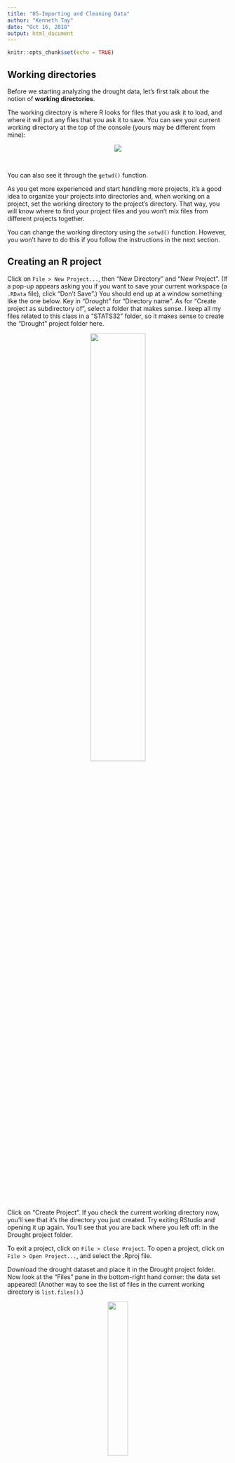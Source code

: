 ```yaml
---
title: "05-Importing and Cleaning Data"
author: "Kenneth Tay"
date: "Oct 16, 2018"
output: html_document
---
```


```r
knitr::opts_chunk$set(echo = TRUE)
```

## Working directories

Before we starting analyzing the drought data, let's first talk about the notion of **working directories**.

The working directory is where R looks for files that you ask it to load, and where it will put any files that you ask it to save. You can see your current working directory at the top of the console (yours may be different from mine):  

<center>![](Images/Console Working Directory.png)</center>
\

You can also see it through the `getwd()` function.

As you get more experienced and start handling more projects, it's a good idea to organize your projects into directories and, when working on a project, set the working directory to the project's directory. That way, you will know where to find your project files and you won't mix files from different projects together.

You can change the working directory using the `setwd()` function. However, you won't have to do this if you follow the instructions in the next section.

## Creating an R project
Click on `File > New Project...`, then "New Directory" and "New Project". (If a pop-up appears asking you if you want to save your current workspace (a `.RData` file), click "Don't Save".) You should end up at a window something like the one below. Key in "Drought" for "Directory name". As for "Create project as subdirectory of", select a folder that makes sense. I keep all my files related to this class in a "STATS32" folder, so it makes sense to create the "Drought" project folder here.

<center>![](Images/Create Project.png){width=50%}</center>
\

Click on "Create Project". If you check the current working directory now, you'll see that it's the directory you just created. Try exiting RStudio and opening it up again. You'll see that you are back where you left off: in the Drought project folder.

To exit a project, click on `File > Close Project`. To open a project, click on `File > Open Project...`, and select the .Rproj file.

Download the drought dataset and place it in the Drought project folder. Now look at the "Files" pane in the bottom-right hand corner: the data set appeared! (Another way to see the list of files in the current working directory is `list.files()`.)

<center>![](Images/Drought files.png){width=30%}</center>
\  

## R Scripts

Click on the ![](Images/New document.png) button and select "R Script". Save the R script as "Drought analysis" in the Drought project folder. Note that the file as a `.R` extension: this is the file extension for R scripts.

**Why write R scripts?** R scripts facilitate easy storage, running and sharing of code. For example:  

- If we wanted to get the results of our drought analysis for a different county or state, we already have all the R commands saved in an .R file: all we have to do is make some minor changes to select the correct county and re-run all the commands.
- If we wanted to run this script every week to get a plot based on the latest information, we just need to run the script.
- If a friend wanted to learn how to run our analysis, we just have to hand him/her the R script instead of walking them through each step.

**How to write R scripts?** Just type commands in the window for the file, with each command on its own line.

It can be difficult to write an R script all at once. Instead, we can use the following workflow to make sure that script works as it should:  

1. Type a line of code in the window for the file.  
2. Highlight the line of code, then execute it by selecting the ![](Images/Run.png) button > `Run Selected Line(s)` (or using the `Cmd-Enter` or `Ctrl-Enter` shortcut). This action copies the code to the console and runs it.
3. Check that the result that you get is what you want. If it is not, amend the code and perform step 2 again.  
4. Once you are done, save the R script and exit RStudio. Open RStudio and the R script, highlight all the code and run it. If you didn't make any mistakes with your code, it should run as you intended.  

For all the code below, follow the workflow above, i.e. type it into the window for the R script, then run it in the console.

## Loading the drought dataset

Download and install the `readr` and `tidyr` packages using `install.packages("readr")` and `install.packages("tidyr")`. To load our drought dataset, click on the "Import Dataset" button in the "Environment" pane, then click "From Text (readr)..."

<center>![](Images/Import Dataset.png)</center>
\

For "File/Url", click the "Browse" button on the right and locate the drought dataset. Within a short period of time, the "Data Preview", "Import Options" and "Code Preview" sections are populated:

<center>![](Images/Importing Drought Dataset.png)</center>
\

First, look at the "Code Preview" section. This is the code that R is using in order to produce the dataset seen in the "Data Preview". It loads the `readr` package, then uses the `read_csv()` function to read in the data file.

Next, look at the "Data Preview" section. Notice how each column has a type associated with it. How does `read_csv()` know what type each column is? From the documentation, `read_csv()` looks at the first 1000 rows in the dataset and makes a guess. It's often correct, but sometimes it's not. For example, it gets the date columns in our dataset wrong.

To change the type, click on the little down arrow next to the column name and select "Date". When prompted to "enter the format string", enter `%Y%m%d` for the `ReleaseDate` column and `%Y-%m-%d` for the `ValidStart` and `ValidEnd` column. Notice how both the "Data Preview" and "Code Preview" sections change.

Now, let's go back to the "Code Preview" section. Notice how you can actually amend the code! Instead, of using the long default variable name, assign the output of `read_csv(...)` to `df`.

Finally, highlight the code (except for the last line) and copy it (either by `Ctrl-C` or `Cmd-C`, or `Right click > Copy`). Click the "Cancel" button, then paste the code into the "Drought analysis.R" file (**note:** your filepath in `read_csv(...)` may be different from mine since your data file might be stored in a different location):
```r
library(readr)
df <- read_csv("CA Drought Data 20150924-20180924.csv", 
               col_types = cols(ReleaseDate = col_date(format = "%Y%m%d"), 
                                ValidEnd = col_date(format = "%Y-%m-%d"), 
                                ValidStart = col_date(format = "%Y-%m-%d")))
```

Consider what the code above does when someone else opens it on their computer. R looks for the file `CA Drought Data 20150924-20180924.csv` in the present working directory. Hence, anyone using this script must make sure this file is in the present working directory; if not an error will occur when the script is run.

When writing scripts, it is good practice to leave comments in your scripts. Comments are lines within your code that are not executed; rather, they are there to tell the programmer what the code is doing. This is a good practice: it is very easy to forget what a block of code is doing after you haven't seen it for some time.

In an R script, we start a comment with a `#` sign, followed by whatever we want to say. R interprets anything on a line after the # sign as comments and will not execute it as code. We can comment our code above as follows:
```r
# read in drought dataset
library(readr)
df <- read_csv("CA Drought Data 20150924-20180924.csv", 
               col_types = cols(ReleaseDate = col_date(format = "%Y%m%d"), 
                                ValidEnd = col_date(format = "%Y-%m-%d"), 
                                ValidStart = col_date(format = "%Y-%m-%d")))
```

## Examining the dataset

Let's view the dataset by typing in its name:
```r
df
```

Before we start using the dataset for our analysis, we should do some sanity checks to make sure that the data we have is indeed the data we expect. For example: California has 58 counties, so we should have all 58 counties represented. We check this using `summarize` and the function `n_distinct`.
```r
# Sanity check: should have all 58 counties
library(dplyr)
df %>% summarize(distinct = n_distinct(County))
```

Let's do another sanity check: Since we have 3 years of data, we should expect around $52 \times 3 = 156$ entries for each county. We check this by counting the number of entries, then checking that `156` is the only value we receive among all the counts:
```r
# Sanity check: each county should have ~156 observations
df %>% group_by(County) %>%
    summarize(count = n()) %>%
    distinct(count)
```

It's not 156, but it's close enough. It's also a good sign that all the counties have the same number of observaations.  

Some thoughts about the fields in our dataset:  

- `ReleaseDate` seems to be the same as `ValidStart`, and `ValidEnd` is always 6 days later than `ValidStart`. We can keep only the `ValidStart` column and treat that as the date which the data in that row is referring to.
- We are not going to use `FIPS` and `StatisticFormatID` (we don't know what they mean anyway), and `State` is the same for all values in our dataset, so we can safely drop these columns.
- The columns from `None` to `D4` always add up to 100%. Since we are not going to plot the `None` column, we can drop it.

Let's keep just the rows we want using `select` in `dplyr`. Type in the code below (notice how the code below changes the name for column `ValidStart` at the same time):
```r
# select important rows
df_levels <- df %>% select(County, Date = ValidStart, D0:D4)
```

## Some `dplyr` practice

1. Select the rows with D4 being 100.  
```r
df_levels %>% filter(D4 == 100)
```

2. Which county experienced the most number of weeks with 100% land area in D4?  
```r
df_levels %>% 
    filter(D4 == 100) %>% 
    group_by(County) %>% 
    summarize(count = n()) %>%
    arrange(desc(count))
```

3. Which counties experienced 100% land area in D4 at any time? (Hint: instead of n_distinct, try distinct.)
```r
df_levels %>% filter(D4 == 100) %>%
    distinct(County)
```

4. Select rows with date "2018-09-18" and return the entries in descending order of D0.

```r
df_levels %>% filter(Date == "2018-09-18") %>% arrange(desc(D0))
```

## Tidying and making our chart

The chart we want to make display data for just Santa Clara county, so we should use `dplyr`'s `filter` to get a new dataset with just the observations from Santa Clara:
```r
# filter for just Santa Clara County
df_county <- df_levels %>% filter(County == "Santa Clara County")
```

Let's plot a histogram of `D0`:
```r
library(ggplot2)
ggplot(data = df_county) +
    geom_histogram(aes(x = D0))
```

Next, let's make a line plot of `D0` against `Date`:
```r
ggplot(data = df_county) +
    geom_line(mapping = aes(x = Date, y = D0))
```

To make an area plot instead, replace `geom_line` with `geom_area`:
```r
ggplot(data = df_county) + 
    geom_area(mapping = aes(x = Date, y = D0))
```

How can we plot `D0` and `D1` against `Date`? We could try this:
```r
ggplot(data = df_county) + 
    geom_area(mapping = aes(x = Date, y = D0)) +
    geom_area(mapping = aes(x = Date, y = D1))
```

There are a number of issues with this approach:  

- It doesn't scale. To display `D0` to `D4`, we need 3 more lines of code. What if there were 10 drought levels instead?
- Both areas are filled in with black and are stacked on top of each other, so we can't tell the difference between the two.
- The y-axis reads `D0` even though the values plotted are for `D0` and `D1`.

The reason we are facing this issue is because the values of drought level are column names. We need to reorganize the dataset such that there is a `Drought level` column with values `D0` to `D4`, and a corresponding `Percent of land area` which gives the percent of land area in that level of drought (In Hadley Wickham's terminology, the original dataset is not "tidy" and we have to make it so.) We can use `tidyr`'s `gather` function to accomplish this. (See optional material in slides for more details.)
```r
# gather drought levels
library(tidyr)
df_county <- df_county %>% gather(D0:D4, key = "Drought level", 
                                  value = "Percent of land area")
```

Now we can easily plot `D0` to `D4` on the same chart (because our column names have spaces in them, we need to surround them with backticks (\`) so that R interprets the code properly):
```r
# make area plot
ggplot(data = df_county) + 
    geom_area(mapping = aes(x = Date, y = `Percent of land area`, 
                            fill = `Drought level`))
```

Let's use `scale_fill_brewer` to make the area colors more theme-appropriate, and add a title:
```r
# make area plot
ggplot(data = df_county) + 
    geom_area(mapping = aes(x = Date, y = `Percent of land area`, 
                            fill = `Drought level`)) + 
    labs(title = "Drought levels in Santa Clara County") +
    scale_fill_brewer(palette = "YlOrRd") +
    theme(plot.title = element_text(face = "bold", hjust = 0.5))
```

(`scale_fill_brewer` works in the same way as `scale_color_brewer`, except that it refers to the "fill" aesthetic rather than the "color" aesthetic. Both of these functions work for discrete variables; for continuous variables, use `scale_fill_distiller` and `scale_color_distiller` instead.)

## Tidying up the R Script

At this point, your script should look something like `Drought Analysis v1.R`.

Let's reorganize the script to make it more readable.  

1. All `library` commands are usually put right at the top.  
2. Remove code that is not needed for plotting the area plot (e.g. dplyr practice section, histograms and line plots).  
3. It seems to make logical sense to chain the `gather` statement with the `select` statement, since those are all operations that give us a final dataset that is plotting-friendly. After rearrangement, the script should look like `Drought Analysis v2.R`.  
4. Following programming best practice, we should add a few lines of comments at the top of the script explaining what the script does.  

To check that the script does what it's supposed to do, quit RStudio, then reopen RStudio. Load the script and run all the lines of code in it. The same chart should appear.  

## Plots for different counties

The plot we just made was for Santa Clara County. What if we were interested in another county, say Monterey County, instead? Do we have to type up all the code again? **No**: we could just look for all mentions of "Santa Clara County" and change them to "Monterey County".

While this works, it is not advised: if "Santa Clara County" was used 50 times in our script, we'd have to find all 50 instances and change them. A better way to do this would be to assign the county to a variable right at the top of the script, and have all mentions of the county in the script be replaced by this variable.

To do this, insert the following lines at the top of `Drought analysis v2.R` (but don't run them):
```r
# PARAMETERS (to change if necessary)
county <- "Santa Clara County"
```

Next, replace the line of code for filtering (lines 29-33 of `Drought analysis v2.R`) with the following code (but don't run it):
```r
# filter for just the county we want
df_county <- df_levels %>% 
    filter(County == county) %>%
    gather(D0:D4, key = "Drought level", 
           value = "Percent of land area")
```

The other place that "Santa Clara County" appears is in the title of the plot (line 39 of `Drought analysis v2.R`). Change it to the following code (see `?paste` to understand what the code is doing):
```r
    labs(title = paste("Drought levels in", county)) +
```

Now, if we want to get the plot for Monterey County, all we have to do is change the string that is assigned to `county` and re-run the whole script.  

## Session info  
```r
sessionInfo()
```

